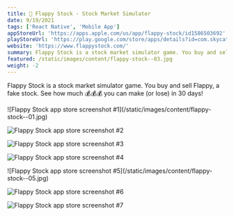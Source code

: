 ```yaml
---
title: 🚀 Flappy Stock - Stock Market Simulator
date: 9/19/2021
tags: ['React Native', 'Mobile App']
appStoreUrl: 'https://apps.apple.com/us/app/flappy-stock/id1586503692'
playStoreUrl: 'https://play.google.com/store/apps/details?id=com.skycatchfire.FlappyStock'
website: 'https://www.flappystock.com/'
summary: Flappy Stock is a stock market simulator game. You buy and sell Flappy, a fake stock. See how much 💰💰💰 you can make (or lose) in 30 days!
featured: /static/images/content/flappy-stock--03.jpg
weight: -2
---
```


Flappy Stock is a stock market simulator game. You buy and sell Flappy, a fake stock. See how much 💰💰💰 you can make (or lose) in 30 days!

<div className="grid grid-cols-2 lg:grid-cols-4 gap-2">
![Flappy Stock app store screenshot #1](/static/images/content/flappy-stock--01.jpg)

![Flappy Stock app store screenshot #2](/static/images/content/flappy-stock--02.jpg)

![Flappy Stock app store screenshot #3](/static/images/content/flappy-stock--03.jpg)

![Flappy Stock app store screenshot #4](/static/images/content/flappy-stock--04.jpg)

</div>

<div className="grid grid-cols-2 lg:grid-cols-4 gap-2">
![Flappy Stock app store screenshot #5](/static/images/content/flappy-stock--05.jpg)

![Flappy Stock app store screenshot #6](/static/images/content/flappy-stock--06.jpg)

![Flappy Stock app store screenshot #7](/static/images/content/flappy-stock--07.jpg)

</div>
